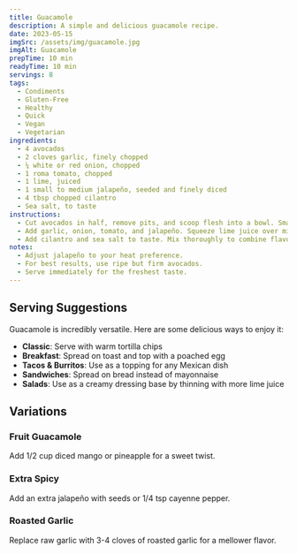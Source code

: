 ```yaml
---
title: Guacamole
description: A simple and delicious guacamole recipe.
date: 2023-05-15
imgSrc: /assets/img/guacamole.jpg
imgAlt: Guacamole
prepTime: 10 min
readyTime: 10 min
servings: 8
tags:
  - Condiments
  - Gluten-Free
  - Healthy
  - Quick
  - Vegan
  - Vegetarian
ingredients:
  - 4 avocados
  - 2 cloves garlic, finely chopped
  - ¼ white or red onion, chopped
  - 1 roma tomato, chopped
  - 1 lime, juiced
  - 1 small to medium jalapeño, seeded and finely diced
  - 4 tbsp chopped cilantro
  - Sea salt, to taste
instructions:
  - Cut avocados in half, remove pits, and scoop flesh into a bowl. Smash until desired consistency.
  - Add garlic, onion, tomato, and jalapeño. Squeeze lime juice over mixture and stir.
  - Add cilantro and sea salt to taste. Mix thoroughly to combine flavors.
notes:
  - Adjust jalapeño to your heat preference.
  - For best results, use ripe but firm avocados.
  - Serve immediately for the freshest taste.
---
```


## Serving Suggestions

Guacamole is incredibly versatile. Here are some delicious ways to enjoy it:

- **Classic**: Serve with warm tortilla chips
- **Breakfast**: Spread on toast and top with a poached egg
- **Tacos & Burritos**: Use as a topping for any Mexican dish
- **Sandwiches**: Spread on bread instead of mayonnaise
- **Salads**: Use as a creamy dressing base by thinning with more lime juice

## Variations

### Fruit Guacamole
Add 1/2 cup diced mango or pineapple for a sweet twist.

### Extra Spicy
Add an extra jalapeño with seeds or 1/4 tsp cayenne pepper.

### Roasted Garlic
Replace raw garlic with 3-4 cloves of roasted garlic for a mellower flavor.
